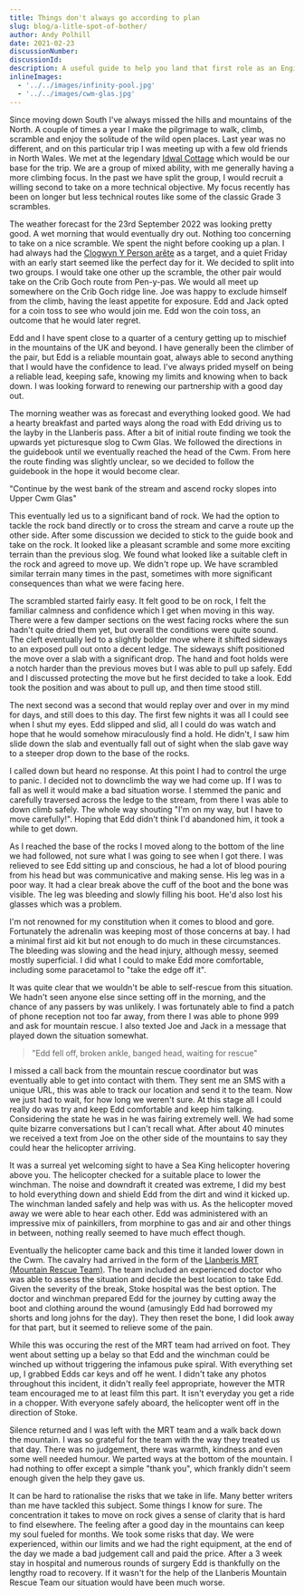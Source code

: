 ```yaml
---
title: Things don't always go according to plan
slug: blog/a-litle-spot-of-bother/
author: Andy Polhill
date: 2021-02-23
discussionNumber: 
discussionId: 
description: A useful guide to help you land that first role as an Engineering Manager based on my own experiences making the switch.
inlineImages:
  - '../../images/infinity-pool.jpg'
  - '../../images/cwm-glas.jpg'
---
```




Since moving down South I've always missed the hills and mountains of the North. A couple of times a year I make the pilgrimage to walk, climb, scramble and enjoy the solitude of the wild open places. Last year was no different, and on this particular trip I was meeting up with a few old friends in North Wales. We met at the legendary [Idwal Cottage](https://www.yha.org.uk/hostel/yha-idwal-cottage) which would be our base for the trip. We are a group of mixed ability, with me generally having a more climbing focus. In the past we have split the group, I would recruit a willing second to take on a more technical objective. My focus recently has been on longer but less technical routes like some of the classic Grade 3 scrambles.

The weather forecast for the 23rd September 2022 was looking pretty good. A wet morning that would eventually dry out. Nothing too concerning to take on a nice scramble. We spent the night before cooking up a plan. I had always had the [Clogwyn Y Person arête](https://www.ukscrambles.com/wales-scrambles/clogwyn-y-person-arete/) as a target, and a quiet Friday with an early start seemed like the perfect day for it. We decided to split into two groups. I would take one other up the scramble, the other pair would take on the Crib Goch route from Pen-y-pas. We would all meet up somewhere on the Crib Goch ridge line. Joe was happy to exclude himself from the climb, having the least appetite for exposure. Edd and Jack opted for a coin toss to see who would join me. Edd won the coin toss, an outcome that he would later regret.

Edd and I have spent close to a quarter of a century getting up to mischief in the mountains of the UK and beyond. I have generally been the climber of the pair, but Edd is a reliable mountain goat, always able to second anything that I would have the confidence to lead. I've always prided myself on being a reliable lead, keeping safe, knowing my limits and knowing when to back down. I was looking forward to renewing our partnership with a good day out.

<Gallery>
  <GalleryImage
    src={props.inlineImages[0]}
    alt="Infinity Pool Yr Wyddfa style"
    caption="Infinity Pool Yr Wyddfa style"
  />
  <GalleryImage
    src={props.inlineImages[1]}
    alt="View of a stream moving up lower Cwm Glas"
    caption="Lower Cwm Glas looking up ahead"
  />
</Gallery>

The morning weather was as forecast and everything looked good. We had a hearty breakfast and parted ways along the road with Edd driving us to the layby in the Llanberis pass. After a bit of initial route finding we took the upwards yet picturesque slog to Cwm Glas. We followed the directions in the guidebook until we eventually reached the head of the Cwm. From here the route finding was slightly unclear, so we decided to follow the guidebook in the hope it would become clear.

"Continue by the west bank of the stream and ascend rocky slopes into Upper Cwm Glas"

This eventually led us to a significant band of rock. We had the option to tackle the rock band directly or to cross the stream and carve a route up the other side. After some discussion we decided to stick to the guide book and take on the rock. It looked like a pleasant scramble and some more exciting terrain than the previous slog. We found what looked like a suitable cleft in the rock and agreed to move up. We didn't rope up. We have scrambled similar terrain many times in the past, sometimes with more significant consequences than what we were facing here.

The scrambled started fairly easy. It felt good to be on rock, I felt the familiar calmness and confidence which I get when moving in this way. There were a few damper sections on the west facing rocks where the sun hadn't quite dried them yet, but overall the conditions were quite sound. The cleft eventually led to a slightly bolder move where it shifted sideways to an exposed pull out onto a decent ledge. The sideways shift positioned the move over a slab with a significant drop. The hand and foot holds were a notch harder than the previous moves but I was able to pull up safely. Edd and I discussed protecting the move but he first decided to take a look. Edd took the position and was about to pull up, and then time stood still.

The next second was a second that would replay over and over in my mind for days, and still does to this day. The first few nights it was all I could see when I shut my eyes. Edd slipped and slid, all I could do was watch and hope that he would somehow miraculously find a hold. He didn't, I saw him slide down the slab and eventually fall out of sight when the slab gave way to a steeper drop down to the base of the rocks.

I called down but heard no response. At this point I had to control the urge to panic. I decided not to downclimb the way we had come up. If I was to fall as well it would make a bad situation worse. I stemmed the panic and carefully traversed across the ledge to the stream, from there I was able to down climb safely. The whole way shouting "I'm on my way, but I have to move carefully!". Hoping that Edd didn't think I'd abandoned him, it took a while to get down.

As I reached the base of the rocks I moved along to the bottom of the line we had followed, not sure what I was going to see when I got there. I was relieved to see Edd sitting up and conscious, he had a lot of blood pouring from his head but was communicative and making sense. His leg was in a poor way. It had a clear break above the cuff of the boot and the bone was visible. The leg was bleeding and slowly filling his boot. He'd also lost his glasses which was a problem.

I'm not renowned for my constitution when it comes to blood and gore. Fortunately the adrenalin was keeping most of those concerns at bay. I had a minimal first aid kit but not enough to do much in these circumstances. The bleeding was slowing and the head injury, although messy, seemed mostly superficial. I did what I could to make Edd more comfortable, including some paracetamol to "take the edge off it".

It was quite clear that we wouldn't be able to self-rescue from this situation. We hadn't seen anyone else since setting off in the morning, and the chance of any passers by was unlikely. I was fortunately able to find a patch of phone reception not too far away, from there I was able to phone 999 and ask for mountain rescue. I also texted Joe and Jack in a message that played down the situation somewhat.

> "Edd fell off, broken ankle, banged head, waiting for rescue"

I missed a call back from the mountain rescue coordinator but was eventually able to get into contact with them. They sent me an SMS with a unique URL, this was able to track our location and send it to the team. Now we just had to wait, for how long we weren't sure. At this stage all I could really do was try and keep Edd comfortable and keep him talking. Considering the state he was in he was fairing extremely well. We had some quite bizarre conversations but I can't recall what. After about 40 minutes we received a text from Joe on the other side of the mountains to say they could hear the helicopter arriving.

It was a surreal yet welcoming sight to have a Sea King helicopter hovering above you. The helicopter checked for a suitable place to lower the winchman. The noise and downdraft it created was extreme, I did my best to hold everything down and shield Edd from the dirt and wind it kicked up. The winchman landed safely and help was with us. As the helicopter moved away we were able to hear each other. Edd was administered with an impressive mix of painkillers, from morphine to gas and air and other things in between, nothing really seemed to have much effect though.

Eventually the helicopter came back and this time it landed lower down in the Cwm. The cavalry had arrived in the form of the [Llanberis MRT (Mountain Rescue Team)](http://www.llanberismountainrescue.co.uk/). The team included an experienced doctor who was able to assess the situation and decide the best location to take Edd. Given the severity of the break, Stoke hospital was the best option. The doctor and winchman prepared Edd for the journey by cutting away the boot and clothing around the wound (amusingly Edd had borrowed my shorts and long johns for the day). They then reset the bone, I did look away for that part, but it seemed to relieve some of the pain.

While this was occuring the rest of the MRT team had arrived on foot. They went about setting up a belay so that Edd and the winchman could be winched up without triggering the infamous puke spiral. With everything set up, I grabbed Edds car keys and off he went. I didn't take any photos throughout this incident, it didn't really feel appropriate, however the MTR team encouraged me to at least film this part. It isn't everyday you get a ride in a chopper. With everyone safely aboard, the helicopter went off in the direction of Stoke.

Silence returned and I was left with the MRT team and a walk back down the mountain. I was so grateful for the team with the way they treated us that day. There was no judgement, there was warmth, kindness and even some well needed humour. We parted ways at the bottom of the mountain. I had nothing to offer except a simple "thank you", which frankly didn't seem enough given the help they gave us.

It can be hard to rationalise the risks that we take in life. Many better writers than me have tackled this subject. Some things I know for sure. The concentration it takes to move on rock gives a sense of clarity that is hard to find elsewhere. The feeling after a good day in the mountains can keep my soul fueled for months. We took some risks that day. We were experienced, within our limits and we had the right equipment, at the end of the day we made a bad judgement call and paid the price. After a 3 week stay in hospital and numerous rounds of surgery Edd is thankfully on the lengthy road to recovery. If it wasn't for the help of the Llanberis Mountain Rescue Team our situation would have been much worse.  